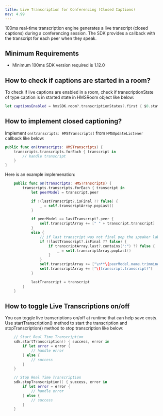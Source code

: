 ```yaml
---
title: Live Transcription for Conferencing (Closed Captions)
nav: 4.99
---
```


100ms real-time transcription engine generates a live transcript (closed captions) during a conferencing session.
The SDK provides a callback with the transcript for each peer when they speak.

## Minimum Requirements

-   Minimum 100ms SDK version required is 1.12.0

## How to check if captions are started in a room?

To check if live captions are enabled in a room, check if transcriptionState of type caption is in started state in HMSRoom object like below:

```swift
let captionsEnabled = hmsSDK.room?.transcriptionStates?.first { $0.state == HMSTranscriptionStatus.started } != nil }
```

## How to implement closed captioning?

Implement `on(transcripts: HMSTranscripts)` from `HMSUpdateListener` callback like below:

```swift
public func on(transcripts: HMSTranscripts) {
    transcripts.transcripts.forEach { transcript in
        // handle transcript
    }
}
```

Here is an example implemenation:

```swift
    public func on(transcripts: HMSTranscripts) {
        transcripts.transcripts.forEach { transcript in
            let peerModel = transcript.peer

            if !(lastTranscript?.isFinal ?? false) {
                _ = self.transcriptArray.popLast()
            }

            if peerModel == lastTranscript?.peer {
                self.transcriptArray += [" " + transcript.transcript]
            }
            else {
                // if last transcript was not final pop the speaker label as well
                if !(lastTranscript?.isFinal ?? false) {
                    if transcriptArray.last?.contains(":") ?? false {
                        _ = self.transcriptArray.popLast()
                    }
                }
                self.transcriptArray += ["\n**\(peerModel.name.trimmingCharacters(in: .whitespacesAndNewlines)):** "]
                self.transcriptArray += ["\(transcript.transcript)"]
            }

            lastTranscript = transcript
        }
    }
```

## How to toggle Live Transcriptions on/off

You can toggle live transcriptions on/off at runtime that can help save costs. Use startTranscription() method to start the transcription and stopTranscription() method to stop transcription like below:

```swift
    // Start Real Time Transcription
    sdk.startTranscription() { success, error in
        if let error = error {
            // handle error
        } else {
            // success
        }
    }

    // Stop Real Time Transcription
    sdk.stopTranscription() { success, error in
        if let error = error {
            // handle error
        } else {
            // success
        }
    }
```
